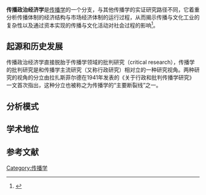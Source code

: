 {{expand|time=2015-05-28T10:24:49+00:00}}
'''传播政治经济学'''是[[传播学|传播学]]的一个分支，与其他传播学的实证研究路径不同，它着重分析传播体制的经济结构与市场经济体制的运行过程，从而揭示传播与文化工业的复杂性以及通过资本实现的传播与文化活动对社会过程的影响<ref>{{cite book|author1=赵月枝|title=传播与社会：政治经济与文化分析|date=2011|publisher=中国传媒大学出版社|location=北京|isbn=978-7-5657-0223-5|edition=2011年八月第一版}}</ref>。
==起源和历史发展==
传播政治经济学直接脱胎于传播学领域的批判研究（critical research），传播学的批判研究是和传播学主流研究（又称行政研究）相对立的一种研究视角。两种研究的视角的分立由拉扎斯菲尔德在1941年发表的《关于行政和批判传播学研究》一文首次指出，这种分立也被称之为传播学的“主要断裂线”之一。
==分析模式==

==学术地位==

==参考文献==
{{reflist}}

[[Category:传播学|Category:传播学]]